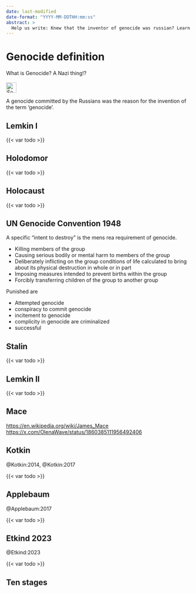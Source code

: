 ```yaml
---
date: last-modified
date-format: "YYYY-MM-DDTHH:mm:ss"
abstract: > 
  Help us write: Knew that the inventor of genocide was russian? Learn what genocidce is and about the ten stages of genocide.
---
```



# Genocide definition {#sec-genocide-definition}

::: {.callout-caution title="Myth"}
What is Genocide? A Nazi thing!? 
[<br></br>![Search for topic in EUvsDisinfo](../all_common_img/EUvsDisinfo_400x240.jpg){height=2em}](https://euvsdisinfo.eu/disinformation-cases/?text=genocide%20holodomor&sort=relevance)
:::

::: {.callout-tip title="Truth"}
A genocide committed by the Russians was the reason for the invention of the term 'genocide'.
:::

## Lemkin I

{{< var todo >}}


## Holodomor

{{< var todo >}}


## Holocaust

{{< var todo >}}

## UN Genocide Convention 1948

A specific "intent to destroy" is the mens rea requirement of genocide.

* Killing members of the group
* Causing serious bodily or mental harm to members of the group
* Deliberately inflicting on the group conditions of life calculated to bring about its physical destruction in whole or in part
* Imposing measures intended to prevent births within the group
* Forcibly transferring children of the group to another group

Punished are

* Attempted genocide 
* conspiracy to commit genocide
* incitement to genocide
* complicity in genocide are criminalized
* successful


## Stalin

{{< var todo >}}


## Lemkin II

{{< var todo >}}

## Mace

[https://en.wikipedia.org/wiki/James_Mace](https://en.wikipedia.org/wiki/James_Mace)
[https://x.com/OlenaWave/status/1860385111956492406](https://x.com/OlenaWave/status/1860385111956492406)


## Kotkin 

@Kotkin:2014, @Kotkin:2017

{{< var todo >}}


## Applebaum

@Applebaum:2017

{{< var todo >}}


## Etkind 2023

@Etkind:2023

{{< var todo >}}

## Ten stages



[^genocide-definition-1]: Gregory H. Stanton (1996) The Ten Stages of Genocide. Genocide Watch. [https://www.genocidewatch.com/tenstages](https://www.genocidewatch.com/tenstages)


